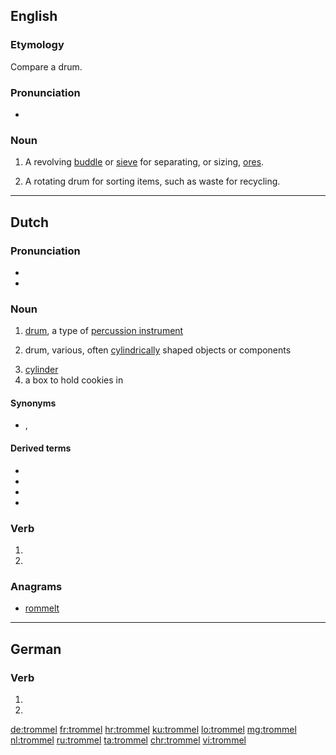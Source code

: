 ==English==

===Etymology===
Compare {{etyl|de|en}} {{m|de|Trommel}} a drum.

===Pronunciation===
* {{rhymes|ɒməl|lang=en}}

===Noun===
{{en-noun}}

# {{label|en|mining}} A revolving [[buddle]] or [[sieve]] for separating, or sizing, [[ore]]s.
#: {{rfquotek|Raymond}}
# A rotating drum for sorting items, such as waste for recycling.

{{Webster 1913}}

----

==Dutch==

===Pronunciation===
* {{audio|Nl-trommel.ogg|Audio|lang=nl}}
* {{hyphenation|trom|mel|lang=nl}}

===Noun===
{{nl-noun|c|-s|trommeltje}}

# {{label|nl|musical instruments}} [[drum]], a type of [[percussion instrument]]
# {{label|nl|technology}} drum, various, often [[cylindrical]]ly shaped objects or components
# [[cylinder]] {{gloss|of a revolver}}
# a box to hold cookies in

====Synonyms====
* {{sense|music instrument}} {{l|nl|drum}}, {{l|nml|trom}}

====Derived terms====
* {{l|nl|koektrommel}}
* {{l|nl|trommelrem}}
* {{l|nl|trommelstok}}
* {{l|nl|trommelvlies}}

===Verb===
{{nl-verb-form}}

# {{nl-verb form of|p=1|n=sg|t=pres|m=ind|trommelen}}
# {{nl-verb form of|m=imp|trommelen}}

===Anagrams===
* [[rommelt#Dutch|rommelt]]

----

==German==

===Verb===
{{head|de|verb form}}

# {{de-verb form of|trommeln|1|s|g}}
# {{de-verb form of|trommeln|i|s}}

[[de:trommel]]
[[fr:trommel]]
[[hr:trommel]]
[[ku:trommel]]
[[lo:trommel]]
[[mg:trommel]]
[[nl:trommel]]
[[ru:trommel]]
[[ta:trommel]]
[[chr:trommel]]
[[vi:trommel]]